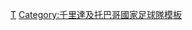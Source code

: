 {{National squad
 | name      = 2006年世界盃足球賽千里達及托巴哥參賽名單
 | bg        = #DA1A35
 | fg        = white
 | bordercolor = black
 | country   = 千里達及托巴哥
 | flag      = Trinidad and Tobago
 | comp link = 2006年世界盃足球賽
 | comp      = 2006年世界盃足球賽
 | p1        = [[沙卡·希斯洛普|-{zh-hans:沙卡·希斯洛普; zh-hk:希斯納;}-]]
 | p2        = [[伊安·考克斯|-{zh-hans:伊安·考克斯; zh-hk:伊恩·確斯;}-]] 
 | p3        = [[艾弗里·约翰|-{zh-hans:艾弗里·约翰; zh-hk:艾菲利·約翰;}-]]
 | p4        = [[马尔文·安德鲁斯|-{zh-hans:马尔文·安德鲁斯; zh-hk:馬雲·安祖斯;}-]]
 | p5        = [[布伦特·桑乔|-{zh-hans:布伦特·桑乔; zh-hk:賓特·山曹;}-]]
 | p6        = [[丹尼斯·劳伦斯|-{zh-hans:丹尼斯·劳伦斯; zh-hk:丹尼士·羅倫斯;}-]]
 | p7        = [[克里斯托弗·博查尔|-{zh-hans:克里斯托弗·博查尔; zh-hk:巴查;}-]]
 | p8        = [[西德·格雷|-{zh-hans:西德·格雷; zh-hk:辛特·格雷;}-]]
 | p9        = [[奥蒂斯·惠特利|-{zh-hans:奥蒂斯·惠特利; zh-hk:奧迪斯·韋特利;}-]] 
 | p10       = [[拉塞尔·拉塔皮|-{zh-hans:拉塞尔·拉塔皮; zh-hk:拿達比;}-]]
 | p11       = [[卡洛斯·爱德华兹|-{zh-hans:卡洛斯·爱德华兹; zh-hk:卡路士·艾華斯;}-]]
 | p12       = [[科林·塞缪尔|-{zh-hans:科林·塞缪尔; zh-hk:哥連·森姆;}-]]
 | p13       = [[科内尔·格伦|-{zh-hans:科内尔·格伦; zh-hk:格倫;}-]]
 | p14       = [[斯特恩·约翰|-{zh-hans:斯特恩·约翰; zh-hk:史頓·約翰;}-]]
 | p15       = [[堅韋尼·鍾斯|-{zh-hans:肯韦恩·琼斯; zh-hk:堅韋尼·鍾斯;}-]] 
 | p16       = [[埃文斯·怀斯|-{zh-hans:埃文斯·怀斯; zh-hk:伊雲斯·韋斯;}-]]
 | p17       = [[大卫·阿蒂巴·查尔斯|-{zh-hans:大卫·阿蒂巴·查尔斯; zh-hk:查理斯;}-]] 
 | p18       = [[邓西尔·西奥巴尔德|-{zh-hans:邓西尔·西奥巴尔德; zh-hk:菲奧巴特;}-]]
 | p19       = [[德怀特·约克|-{zh-hans:德怀特·约克; zh-hk:約基;}-]]
 | p20       = [[贾森·斯科特兰|-{zh-hans:贾森·斯科特兰; zh-hk:史葛蘭特;}-]] 
 | p21       = [[凯文·杰克|-{zh-hans:凯文·杰克; zh-hk:奇雲積克;}-]]
 | p22       = [[克莱顿·因斯|-{zh-hans:克莱顿·因斯; zh-hk:加尼頓·恩斯;}-]]
 | p23       = [[安东尼·沃尔夫|-{zh-hans:安东尼·沃尔夫; zh-hk:禾菲;}-]]
 | coach       = [[莱奥·本哈克|-{zh-hans:莱奥·本哈克; zh-hk:比赫加;}-]]
}}<noinclude>
[[Category:2006年世界杯足球赛参赛名单模板|T]]
[[Category:千里達及托巴哥國家足球隊模板]]
</noinclude>
